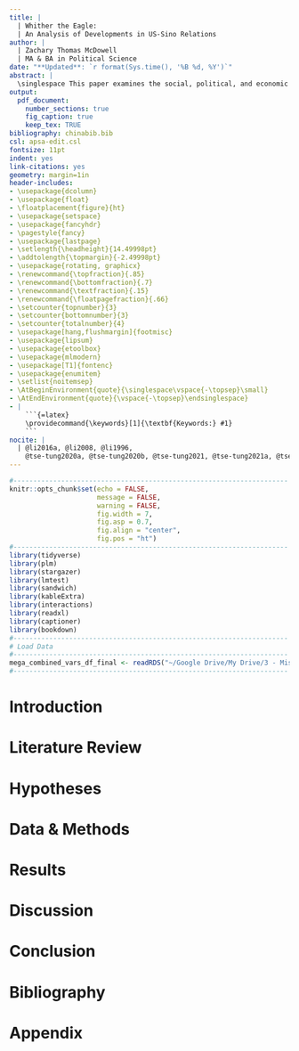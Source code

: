 ```yaml
---
title: |
  | Whither the Eagle:
  | An Analysis of Developments in US-Sino Relations
author: |
  | Zachary Thomas McDowell
  | MA & BA in Political Science
date: "**Updated**: `r format(Sys.time(), '%B %d, %Y')`"
abstract: |
  \singlespace This paper examines the social, political, and economic developments that have taken place over the past 20 years between the United States and the People's Republic of China.
output:
  pdf_document:
    number_sections: true
    fig_caption: true
    keep_tex: TRUE
bibliography: chinabib.bib
csl: apsa-edit.csl
fontsize: 11pt
indent: yes
link-citations: yes
geometry: margin=1in
header-includes:
- \usepackage{dcolumn}
- \usepackage{float}
- \floatplacement{figure}{ht}
- \usepackage{setspace}
- \usepackage{fancyhdr}
- \pagestyle{fancy}
- \usepackage{lastpage}
- \setlength{\headheight}{14.49998pt}
- \addtolength{\topmargin}{-2.49998pt}
- \usepackage{rotating, graphicx}
- \renewcommand{\topfraction}{.85}
- \renewcommand{\bottomfraction}{.7}
- \renewcommand{\textfraction}{.15}
- \renewcommand{\floatpagefraction}{.66}
- \setcounter{topnumber}{3}
- \setcounter{bottomnumber}{3}
- \setcounter{totalnumber}{4}
- \usepackage[hang,flushmargin]{footmisc}
- \usepackage{lipsum}
- \usepackage{etoolbox}
- \usepackage{mlmodern}
- \usepackage[T1]{fontenc}
- \usepackage{enumitem}
- \setlist{noitemsep}
- \AtBeginEnvironment{quote}{\singlespace\vspace{-\topsep}\small}
- \AtEndEnvironment{quote}{\vspace{-\topsep}\endsinglespace}
- |
    ```{=latex}
    \providecommand{\keywords}[1]{\textbf{Keywords:} #1}
    ```
nocite: |
  | @li2016a, @li2008, @li1996,
    @tse-tung2020a, @tse-tung2020b, @tse-tung2021, @tse-tung2021a, @tse-tung2021b, @tse-tung2021c, @tse-tung2021d
---
```


```r
#---------------------------------------------------------------------
knitr::opts_chunk$set(echo = FALSE,
                      message = FALSE,
                      warning = FALSE,
                      fig.width = 7,
                      fig.asp = 0.7,
                      fig.align = "center",
                      fig.pos = "ht")
#---------------------------------------------------------------------
library(tidyverse)
library(plm)
library(stargazer)
library(lmtest)
library(sandwich)
library(kableExtra)
library(interactions)
library(readxl)
library(captioner)
library(bookdown)
#---------------------------------------------------------------------
# Load Data
#---------------------------------------------------------------------
mega_combined_vars_df_final <- readRDS("~/Google Drive/My Drive/3 - Misc. Data Research/Edited Data/mega_combined_vars_df_final.rds")
#---------------------------------------------------------------------
```

```{=latex}
\keywords{China, Manufacturing, Geopolitics, BRI}
```

\let\thefootnote\relax\footnotetext{\lipsum[1][1-7]}

\thispagestyle{empty}

\newpage
\fancypagestyle{TOC}{%
    \fancyhead[R]{}
    \fancyhead[L]{}
}

\thispagestyle{TOC}
\tableofcontents
\listoffigures
\listoftables
\clearpage
\newpage

\fancypagestyle{INTRODUCTION}{%
    \fancyhead[R]{}
    \fancyhead[L]{}
}

\thispagestyle{INTRODUCTION}
\clearpage

\spacing{1.5}

# Introduction {-}

\lipsum[4-7]

# Literature Review

\lipsum[4-7]

# Hypotheses

\lipsum[4-7]

# Data & Methods

\lipsum[4-7]

# Results

\lipsum[4-7]

# Discussion

\lipsum[4-7]

# Conclusion

\lipsum[4-7]

\clearpage
\newpage
\onehalfspace
\fancypagestyle{end}{%
    \fancyhead[R]{}
    \fancyhead[L]{}
}

\pagestyle{end}

# Bibliography {-}

<div id="refs"></div>

\singlespace
\newpage

# Appendix {-}

